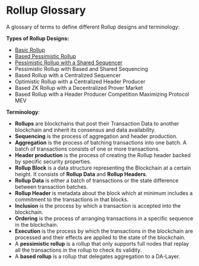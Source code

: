 # Rollup Glossary

A glossary of terms to define different Rollup designs and terminology:

**Types of Rollup Designs:**
* [Basic Rollup](./glossary/basic-rollup)
* [Based Pessimistic Rollup](./glossary/based-pessimistic-rollup)
* [Pessimistic Rollup with a Shared Sequencer](./glossary/pessimistic-rollup-with-a-shared-sequencer)
* Pessimistic Rollup with Based and Shared Sequencing
* Based Rollup with a Centralized Sequencer
* Optimistic Rollup with a Centralized Header Producer
* Based ZK Rollup with a Decentralized Prover Market
* Based Rollup with a Header Producer Competition Maximizing Protocol MEV

**Terminology**:
* **Rollups** are blockchains that post their Transaction Data to another blockchain and inherit its consensus and data availability.
* **Sequencing** is the process of aggregation and header production.
* **Aggregation** is the process of batching transactions into one batch. A batch of transactions consists of one or more transactions.
* **Header production** is the process of creating the Rollup header backed by specific security properties.
* **Rollup Block** is a data structure representing the Blockchain at a certain height. It consists of **Rollup Data** and **Rollup Headers**.
* **Rollup Data** is either a batch of transactions or the state difference between transaction batches.
* **Rollup Header** is metadata about the block which at minimum includes a commitment to the transactions in that blocks. 
* **Inclusion** is the process by which a transaction is accepted into the blockchain.
* **Ordering** is the process of arranging transactions in a specific sequence in the blockchain.
* **Execution** is the process by which the transactions in the blockchain are processed and their effects are applied to the state of the blockchain.
* A **pessimistic rollup** is a rollup that only supports full nodes that replay all the transactions in the rollup to check its validity.
* A **based rollup** is a rollup that delegates aggregation to a DA-Layer.